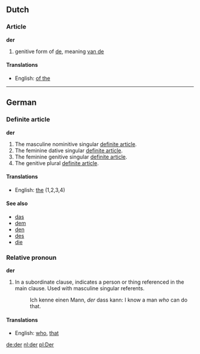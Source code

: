== Dutch ==
=== Article ===
'''der'''

# genitive form of [[de]], meaning [[van de]]

====Translations====
*English: [[of the]]

----

== German ==
=== Definite article ===
'''der'''

# The masculine nominitive singular [[definite article]].
# The feminine dative singular [[definite article]].
# The feminine genitive singular [[definite article]].
# The genitive plural [[definite article]].

====Translations====
*English: [[the]] (1,2,3,4)

====See also====
*[[das]]
*[[dem]]
*[[den]]
*[[des]]
*[[die]]

===Relative pronoun===
'''der'''

# In a subordinate clause, indicates a person or thing referenced in the main clause.  Used with masculine singular referents.
#: Ich kenne einen Mann, ''der'' dass kann: I know a man ''who'' can do that.

====Translations====
*English: [[who]], [[that]]

[[de:der]]
[[nl:der]]
[[pl:Der]]